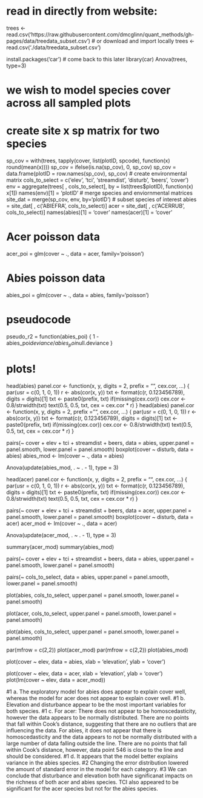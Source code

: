 # read in directly from website: 
trees <- read.csv('https://raw.githubusercontent.com/dmcglinn/quant_methods/gh-pages/data/treedata_subset.csv')
# or download and import locally
trees <- read.csv('./data/treedata_subset.csv')

install.packages('car')
# come back to this later
library(car)
Anova(trees, type=3)

# we wish to model species cover across all sampled plots
# create site x sp matrix for two species 
sp_cov = with(trees, tapply(cover, list(plotID, spcode), 
                            function(x) round(mean(x))))
sp_cov = ifelse(is.na(sp_cov), 0, sp_cov)
sp_cov = data.frame(plotID = row.names(sp_cov), sp_cov)
# create environmental matrix
cols_to_select = c('elev', 'tci', 'streamdist', 'disturb', 'beers', 'cover')
env = aggregate(trees[ , cols_to_select], by = list(trees$plotID), 
                function(x) x[1])
names(env)[1] = 'plotID'
# merge species and enviornmental matrices
site_dat = merge(sp_cov, env, by='plotID')
# subset species of interest
abies = site_dat[ , c('ABIEFRA', cols_to_select)]
acer  = site_dat[ , c('ACERRUB', cols_to_select)]
names(abies)[1] = 'cover'
names(acer)[1] = 'cover'

# Acer poisson data

acer_poi = glm(cover ~ ., data = acer, 
               family='poisson')

# Abies poisson data

abies_poi = glm(cover ~ ., data = abies, 
               family='poisson')

# pseudocode 
pseudo_r2 = function(abies_poi) {
  1 -  abies_poi$deviance / abies_poi$null.deviance
}

# plots!
head(abies)
panel.cor <- function(x, y, digits = 2, prefix = "", cex.cor, ...)
{
  par(usr = c(0, 1, 0, 1))
  r <- abs(cor(x, y))
  txt <- format(c(r, 0.123456789), digits = digits)[1]
  txt <- paste0(prefix, txt)
  if(missing(cex.cor)) cex.cor <- 0.8/strwidth(txt)
  text(0.5, 0.5, txt, cex = cex.cor * r)
}
head(abies)
panel.cor <- function(x, y, digits = 2, prefix = "", cex.cor, ...)
{
  par(usr = c(0, 1, 0, 1))
  r <- abs(cor(x, y))
  txt <- format(c(r, 0.123456789), digits = digits)[1]
  txt <- paste0(prefix, txt)
  if(missing(cex.cor)) cex.cor <- 0.8/strwidth(txt)
  text(0.5, 0.5, txt, cex = cex.cor * r)
}

pairs(~ cover + elev + tci + streamdist + beers,
      data = abies, upper.panel = panel.smooth, lower.panel = panel.smooth)
boxplot(cover ~ disturb, data = abies)
abies_mod <- lm(cover ~ ., data = abies)

Anova(update(abies_mod, . ~ . - 1), type = 3)

head(acer)
panel.cor <- function(x, y, digits = 2, prefix = "", cex.cor, ...)
{
  par(usr = c(0, 1, 0, 1))
  r <- abs(cor(x, y))
  txt <- format(c(r, 0.123456789), digits = digits)[1]
  txt <- paste0(prefix, txt)
  if(missing(cex.cor)) cex.cor <- 0.8/strwidth(txt)
  text(0.5, 0.5, txt, cex = cex.cor * r)
}

pairs(~ cover + elev + tci + streamdist + beers,
        data = acer, upper.panel = panel.smooth, lower.panel = panel.smooth)
boxplot(cover ~ disturb, data = acer)
acer_mod <- lm(cover ~ ., data = acer)

Anova(update(acer_mod, . ~ . - 1), type = 3)

summary(acer_mod)
summary(abies_mod)

pairs(~ cover + elev + tci + streamdist + beers,
      data = abies, upper.panel = panel.smooth, lower.panel = panel.smooth)

pairs(~ cols_to_select,
      data = abies, upper.panel = panel.smooth, lower.panel = panel.smooth)

plot(abies, cols_to_select,
     upper.panel = panel.smooth, lower.panel = panel.smooth)

plot(acer, cols_to_select,
     upper.panel = panel.smooth, lower.panel = panel.smooth)

plot(abies, cols_to_select,
     upper.panel = panel.smooth, lower.panel = panel.smooth)

par(mfrow = c(2,2))
plot(acer_mod)
par(mfrow = c(2,2))
plot(abies_mod)



plot(cover ~ elev, data = abies, 
     xlab = 'elevation', ylab = 'cover')

plot(cover ~ elev, data = acer, 
     xlab = 'elevation', ylab = 'cover')
plot(lm(cover ~ elev, data = acer_mod))

#1 a. The exploratory model for abies does appear to explain cover well, whereas the model for acer does not appear to explain cover well. 
#1 b. Elevation and disturbance appear to be the most important variables for both species.
#1 c. For acer: There does not appear to be homoscedasticity, however the data appears to be normally distributed. There are no points that fall within Cook's distance, suggesting that there are no outliers that are influencing the data. For abies, it does not appear that there is homoscedasticity and the data appears to not be normally distributed with a large number of data falling outside the line. There are no points that fall within Cook's distance, however, data point 546 is close to the line and should be considered. 
#1 d. It appears that the model better explains variance in the abies species. 
#2 Changing the error distribution lowered the amount of standard error in the model for each category. 
#3 We can conclude that disturbance and elevation both have significanat impacts on the richness of both acer and abies species. TCI also appeared to be significant for the acer species but not for the abies species. 

